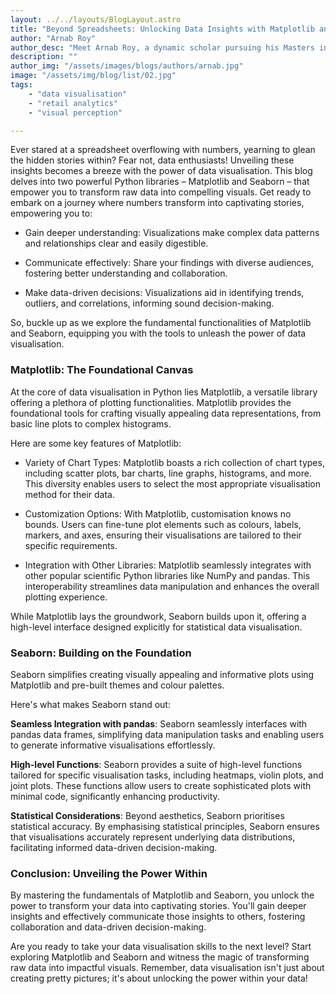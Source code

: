 ```yaml
---
layout: ../../layouts/BlogLayout.astro
title: "Beyond Spreadsheets: Unlocking Data Insights with Matplotlib and Seaborn"
author: "Arnab Roy"
author_desc: "Meet Arnab Roy, a dynamic scholar pursuing his Masters in Data Science and Management from the prestigious institutes, IIT Ropar and IIM Amritsar. With a fervent dedication to mastering the fusion of data science and business acumen, Arnab navigates the realms of academia and industry with unwavering curiosity and a relentless pursuit of excellence. His passion for unlocking insights and driving innovation propels him to explore the cutting edge of data-driven solutions, shaping the future of business intelligence."
description: ""
author_img: "/assets/images/blogs/authors/arnab.jpg"
image: "/assets/img/blog/list/02.jpg"
tags:
    - "data visualisation"
    - "retail analytics"
    - "visual perception"

---
```


Ever stared at a spreadsheet overflowing with numbers, yearning to glean the hidden stories within? Fear not, data enthusiasts! Unveiling these insights becomes a breeze with the power of data visualisation. This blog delves into two powerful Python libraries – Matplotlib and Seaborn – that empower you to transform raw data into compelling visuals. Get ready to embark on a journey where numbers transform into captivating stories, empowering you to:

- Gain deeper understanding: Visualizations make complex data patterns and relationships clear and easily digestible.

- Communicate effectively: Share your findings with diverse audiences, fostering better understanding and collaboration.

- Make data-driven decisions: Visualizations aid in identifying trends, outliers, and correlations, informing sound decision-making.

So, buckle up as we explore the fundamental functionalities of Matplotlib and Seaborn, equipping you with the tools to unleash the power of data visualisation.

<Quote quote={quote}/>

### Matplotlib: The Foundational Canvas

At the core of data visualisation in Python lies Matplotlib, a versatile library offering a plethora of plotting functionalities. Matplotlib provides the foundational tools for crafting visually appealing data representations, from basic line plots to complex histograms.

Here are some key features of Matplotlib:

- Variety of Chart Types: Matplotlib boasts a rich collection of chart types, including scatter plots, bar charts, line graphs, histograms, and more. This diversity enables users to select the most appropriate visualisation method for their data.

- Customization Options: With Matplotlib, customisation knows no bounds. Users can fine-tune plot elements such as colours, labels, markers, and axes, ensuring their visualisations are tailored to their specific requirements.

- Integration with Other Libraries: Matplotlib seamlessly integrates with other popular scientific Python libraries like NumPy and pandas. This interoperability streamlines data manipulation and enhances the overall plotting experience.

While Matplotlib lays the groundwork, Seaborn builds upon it, offering a high-level interface designed explicitly for statistical data visualisation.

### Seaborn: Building on the Foundation

Seaborn simplifies creating visually appealing and informative plots using Matplotlib and pre-built themes and colour palettes.

Here's what makes Seaborn stand out:

**Seamless Integration with pandas**: Seaborn seamlessly interfaces with pandas data frames, simplifying data manipulation tasks and enabling users to generate informative visualisations effortlessly.

**High-level Functions**: Seaborn provides a suite of high-level functions tailored for specific visualisation tasks, including heatmaps, violin plots, and joint plots. These functions allow users to create sophisticated plots with minimal code, significantly enhancing productivity.

**Statistical Considerations**: Beyond aesthetics, Seaborn prioritises statistical accuracy. By emphasising statistical principles, Seaborn ensures that visualisations accurately represent underlying data distributions, facilitating informed data-driven decision-making.

### Conclusion: Unveiling the Power Within

By mastering the fundamentals of Matplotlib and Seaborn, you unlock the power to transform your data into captivating stories. You'll gain deeper insights and effectively communicate those insights to others, fostering collaboration and data-driven decision-making.

Are you ready to take your data visualisation skills to the next level? Start exploring Matplotlib and Seaborn and witness the magic of transforming raw data into impactful visuals. Remember, data visualisation isn't just about creating pretty pictures; it's about unlocking the power within your data!

